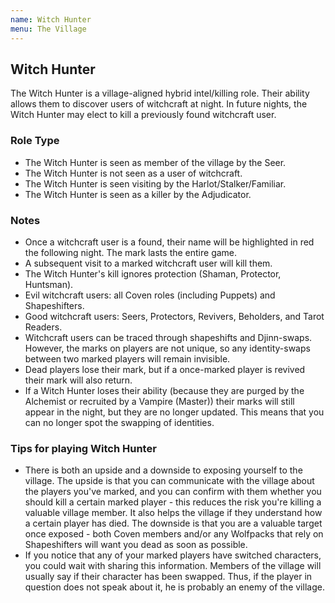 ```yaml
---
name: Witch Hunter
menu: The Village
---
```


## Witch Hunter

The Witch Hunter is a village-aligned hybrid intel/killing role. Their
ability allows them to discover users of witchcraft at night. In future
nights, the Witch Hunter may elect to kill a previously found witchcraft
user.

### Role Type

  - The Witch Hunter is seen as member of the village by the Seer.
  - The Witch Hunter is not seen as a user of witchcraft.
  - The Witch Hunter is seen visiting by the Harlot/Stalker/Familiar.
  - The Witch Hunter is seen as a killer by the Adjudicator.

### Notes

  - Once a witchcraft user is a found, their name will be highlighted in
    red the following night. The mark lasts the entire game.
  - A subsequent visit to a marked witchcraft user will kill them.
  - The Witch Hunter's kill ignores protection (Shaman, Protector,
    Huntsman).
  - Evil witchcraft users: all Coven roles (including Puppets) and
    Shapeshifters.
  - Good witchcraft users: Seers, Protectors, Revivers, Beholders, and
    Tarot Readers.
  - Witchcraft users can be traced through shapeshifts and Djinn-swaps.
    However, the marks on players are not unique, so any identity-swaps
    between two marked players will remain invisible.
  - Dead players lose their mark, but if a once-marked player is revived
    their mark will also return.
  - If a Witch Hunter loses their ability (because they are purged by
    the Alchemist or recruited by a Vampire (Master)) their marks will
    still appear in the night, but they are no longer updated. This
    means that you can no longer spot the swapping of identities.

### Tips for playing Witch Hunter

  - There is both an upside and a downside to exposing yourself to the
    village. The upside is that you can communicate with the village
    about the players you've marked, and you can confirm with them
    whether you should kill a certain marked player - this reduces the
    risk you're killing a valuable village member. It also helps the
    village if they understand how a certain player has died. The
    downside is that you are a valuable target once exposed - both Coven
    members and/or any Wolfpacks that rely on Shapeshifters will want
    you dead as soon as possible.
  - If you notice that any of your marked players have switched
    characters, you could wait with sharing this information. Members of
    the village will usually say if their character has been swapped.
    Thus, if the player in question does not speak about it, he is
    probably an enemy of the village.
